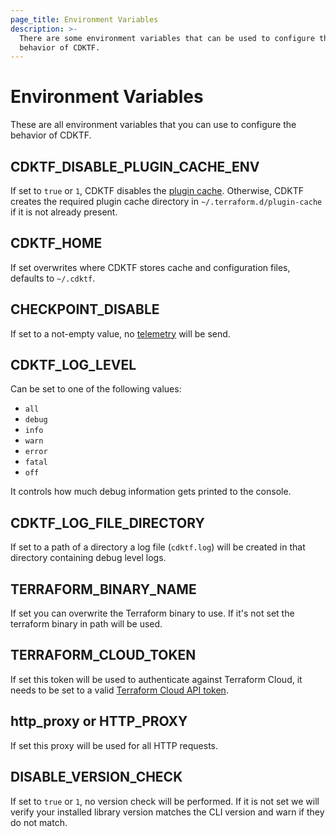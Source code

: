 ```yaml
---
page_title: Environment Variables
description: >-
  There are some environment variables that can be used to configure the
  behavior of CDKTF.
---
```


# Environment Variables

These are all environment variables that you can use to configure the behavior of CDKTF.

## CDKTF_DISABLE_PLUGIN_CACHE_ENV

If set to `true` or `1`, CDKTF disables the [plugin cache](/cli/config/config-file#provider-plugin-cache). Otherwise, CDKTF creates the required plugin cache directory in `~/.terraform.d/plugin-cache` if it is not already present.

## CDKTF_HOME

If set overwrites where CDKTF stores cache and configuration files, defaults to `~/.cdktf`.

## CHECKPOINT_DISABLE

If set to a not-empty value, no [telemetry](/cdktf/telemetry) will be send.

## CDKTF_LOG_LEVEL

Can be set to one of the following values:

- `all`
- `debug`
- `info`
- `warn`
- `error`
- `fatal`
- `off`

It controls how much debug information gets printed to the console.

## CDKTF_LOG_FILE_DIRECTORY

If set to a path of a directory a log file (`cdktf.log`) will be created in that directory containing debug level logs.

## TERRAFORM_BINARY_NAME

If set you can overwrite the Terraform binary to use. If it's not set the terraform binary in path will be used.

## TERRAFORM_CLOUD_TOKEN

If set this token will be used to authenticate against Terraform Cloud, it needs to be set to a valid [Terraform Cloud API token](/cloud-docs/users-teams-organizations/api-tokens).

## http_proxy or HTTP_PROXY

If set this proxy will be used for all HTTP requests.

## DISABLE_VERSION_CHECK

If set to `true` or `1`, no version check will be performed. If it is not set we will verify your installed library version matches the CLI version and warn if they do not match.
